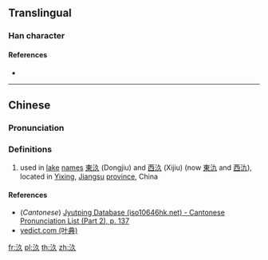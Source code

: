 ==Translingual==

===Han character===
{{Han char|rn=85|rad=水|as=03|sn=6|four=|canj=ENO,XENO|ids=⿰氵久}}

====References====
* {{Han ref|kx=0607.051|hdz=31554.041|uh=6C63|ud=27747}}

----

==Chinese==
{{zh-forms}}

===Pronunciation===
{{zh-pron
|m=jiǔ
|c=gwai2
|mc=
|oc=
|cat=pn
}}

===Definitions===
{{zh-hanzi}}

# {{context|archaic|lang=zh}} used in [[lake]] [[name]]s [[東汣]] (Dongjiu) and [[西汣]] (Xijiu) (now [[東氿]] and [[西氿]]), located in [[w:Yixing|Yixing]], [[Jiangsu]] [[province]], China

====References====
* (''Cantonese'') [http://www.iso10646hk.net/jp/document/download.jsp Jyutping Database (iso10646hk.net) - Cantonese Pronunciation List (Part 2), p. 137]
* [http://yedict.com/htm/6C/6C63.htm yedict.com (叶典)]

[[fr:汣]]
[[pl:汣]]
[[th:汣]]
[[zh:汣]]